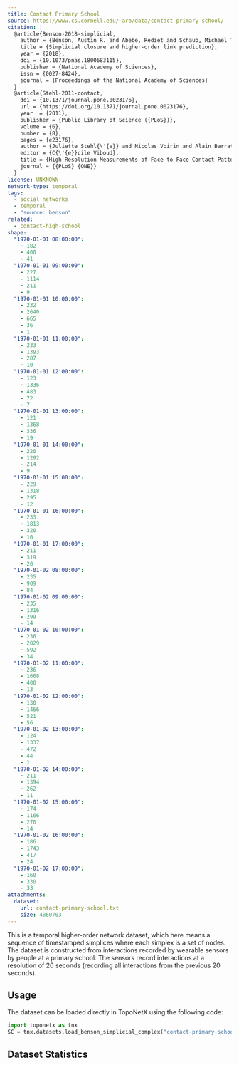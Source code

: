 ```yaml
---
title: Contact Primary School
source: https://www.cs.cornell.edu/~arb/data/contact-primary-school/
citation: |
  @article{Benson-2018-simplicial,
    author = {Benson, Austin R. and Abebe, Rediet and Schaub, Michael T. and Jadbabaie, Ali and Kleinberg, Jon},
    title = {Simplicial closure and higher-order link prediction},
    year = {2018},
    doi = {10.1073/pnas.1800683115},
    publisher = {National Academy of Sciences},
    issn = {0027-8424},
    journal = {Proceedings of the National Academy of Sciences}
  }
  @article{Stehl-2011-contact,
    doi = {10.1371/journal.pone.0023176},
    url = {https://doi.org/10.1371/journal.pone.0023176},
    year  = {2011},
    publisher = {Public Library of Science ({PLoS})},
    volume = {6},
    number = {8},
    pages = {e23176},
    author = {Juliette Stehl{\'{e}} and Nicolas Voirin and Alain Barrat and Ciro Cattuto and Lorenzo Isella and Jean-Fran{\c{c}}ois Pinton and Marco Quaggiotto and Wouter Van den Broeck and Corinne R{\'{e}}gis and Bruno Lina and Philippe Vanhems},
    editor = {C{\'{e}}cile Viboud},
    title = {High-Resolution Measurements of Face-to-Face Contact Patterns in a Primary School},
    journal = {{PLoS} {ONE}}
  }
license: UNKNOWN
network-type: temporal
tags:
  - social networks
  - temporal
  - "source: benson"
related:
  - contact-high-school
shape:
  "1970-01-01 08:00:00":
    - 182
    - 400
    - 41
  "1970-01-01 09:00:00":
    - 227
    - 1114
    - 211
    - 9
  "1970-01-01 10:00:00":
    - 232
    - 2640
    - 665
    - 36
    - 1
  "1970-01-01 11:00:00":
    - 233
    - 1393
    - 287
    - 10
  "1970-01-01 12:00:00":
    - 123
    - 1336
    - 483
    - 72
    - 7
  "1970-01-01 13:00:00":
    - 121
    - 1368
    - 336
    - 19
  "1970-01-01 14:00:00":
    - 220
    - 1292
    - 214
    - 9
  "1970-01-01 15:00:00":
    - 229
    - 1318
    - 295
    - 12
  "1970-01-01 16:00:00":
    - 233
    - 1813
    - 320
    - 10
  "1970-01-01 17:00:00":
    - 211
    - 319
    - 20
  "1970-01-02 08:00:00":
    - 235
    - 909
    - 84
  "1970-01-02 09:00:00":
    - 235
    - 1316
    - 299
    - 14
  "1970-01-02 10:00:00":
    - 236
    - 2029
    - 592
    - 34
  "1970-01-02 11:00:00":
    - 236
    - 1668
    - 400
    - 13
  "1970-01-02 12:00:00":
    - 130
    - 1466
    - 521
    - 56
  "1970-01-02 13:00:00":
    - 124
    - 1337
    - 472
    - 44
    - 1
  "1970-01-02 14:00:00":
    - 211
    - 1394
    - 262
    - 11
  "1970-01-02 15:00:00":
    - 174
    - 1166
    - 270
    - 14
  "1970-01-02 16:00:00":
    - 186
    - 1743
    - 417
    - 24
  "1970-01-02 17:00:00":
    - 160
    - 330
    - 33
attachments:
  dataset:
    url: contact-primary-school.txt
    size: 4860703
---
```



This is a temporal higher-order network dataset, which here means a sequence of timestamped simplices where each simplex is a set of nodes. The dataset is constructed from interactions recorded by wearable sensors by people at a primary school. The sensors record interactions at a resolution of 20 seconds (recording all interactions from the previous 20 seconds).

<dl className="not-prose grid gap-5 sm:grid-cols-2">
  <Stat title="Node Type" value="Student" />
  <Stat title="Edge Type" value="Group of Interacting Students" />
</dl>

## Usage

The dataset can be loaded directly in TopoNetX using the following code:

```python
import toponetx as tnx
SC = tnx.datasets.load_benson_simplicial_complex("contact-primary-school")
```

## Dataset Statistics

<TemporalShapeChart shape={frontmatter.shape} minUnit="hour" maxUnit="week" />
